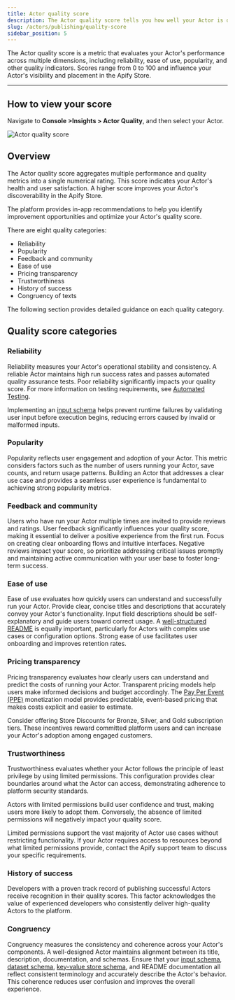 ```yaml
---
title: Actor quality score
description: The Actor quality score tells you how well your Actor is doing in terms of reliability, ease of use, popularity and other quality indicators. The score ranges from 0 to 100 and influences your visibility in the Store.
slug: /actors/publishing/quality-score
sidebar_position: 5
---
```


The Actor quality score is a metric that evaluates your Actor's performance across multiple dimensions, including reliability, ease of use, popularity, and other quality indicators. Scores range from 0 to 100 and influence your Actor's visibility and placement in the Apify Store.

---

## How to view your score

Navigate to **Console >Insights > Actor Quality**, and then select your Actor.

![Actor quality score](./images/actor-quality-score.png)

## Overview

The Actor quality score aggregates multiple performance and quality metrics into a single numerical rating. This score indicates your Actor's health and user satisfaction. A higher score improves your Actor's discoverability in the Apify Store.

The platform provides in-app recommendations to help you identify improvement opportunities and optimize your Actor's quality score.

There are eight quality categories:

- Reliability
- Popularity
- Feedback and community
- Ease of use
- Pricing transparency
- Trustworthiness
- History of success
- Congruency of texts

The following section provides detailed guidance on each quality category.

## Quality score categories

### Reliability

Reliability measures your Actor's operational stability and consistency. A reliable Actor maintains high run success rates and passes automated quality assurance tests. Poor reliability significantly impacts your quality score. For more information on testing requirements, see [Automated Testing](https://docs.apify.com/platform/actors/publishing/test).

Implementing an [input schema](https://docs.apify.com/platform/actors/development/actor-definition/input-schema) helps prevent runtime failures by validating user input before execution begins, reducing errors caused by invalid or malformed inputs.

### Popularity

Popularity reflects user engagement and adoption of your Actor. This metric considers factors such as the number of users running your Actor, save counts, and return usage patterns. Building an Actor that addresses a clear use case and provides a seamless user experience is fundamental to achieving strong popularity metrics.

### Feedback and community

Users who have run your Actor multiple times are invited to provide reviews and ratings. User feedback significantly influences your quality score, making it essential to deliver a positive experience from the first run. Focus on creating clear onboarding flows and intuitive interfaces. Negative reviews impact your score, so prioritize addressing critical issues promptly and maintaining active communication with your user base to foster long-term success.

### Ease of use

Ease of use evaluates how quickly users can understand and successfully run your Actor. Provide clear, concise titles and descriptions that accurately convey your Actor's functionality. Input field descriptions should be self-explanatory and guide users toward correct usage. A [well-structured README](https://docs.apify.com/academy/actor-marketing-playbook/actor-basics/how-to-create-an-actor-readme) is equally important, particularly for Actors with complex use cases or configuration options. Strong ease of use facilitates user onboarding and improves retention rates.

### Pricing transparency

Pricing transparency evaluates how clearly users can understand and predict the costs of running your Actor. Transparent pricing models help users make informed decisions and budget accordingly. The [Pay Per Event (PPE)](https://docs.apify.com/platform/actors/publishing/monetize/pay-per-event) monetization model provides predictable, event-based pricing that makes costs explicit and easier to estimate.

Consider offering Store Discounts for Bronze, Silver, and Gold subscription tiers. These incentives reward committed platform users and can increase your Actor's adoption among engaged customers.

### Trustworthiness

Trustworthiness evaluates whether your Actor follows the principle of least privilege by using limited permissions. This configuration provides clear boundaries around what the Actor can access, demonstrating adherence to platform security standards.

Actors with limited permissions build user confidence and trust, making users more likely to adopt them. Conversely, the absence of limited permissions will negatively impact your quality score.

Limited permissions support the vast majority of Actor use cases without restricting functionality. If your Actor requires access to resources beyond what limited permissions provide, contact the Apify support team to discuss your specific requirements.

### History of success

Developers with a proven track record of publishing successful Actors receive recognition in their quality scores. This factor acknowledges the value of experienced developers who consistently deliver high-quality Actors to the platform.

### Congruency

Congruency measures the consistency and coherence across your Actor's components. A well-designed Actor maintains alignment between its title, description, documentation, and schemas. Ensure that your [input schema](https://docs.apify.com/platform/actors/development/actor-definition/input-schema), [dataset schema](https://docs.apify.com/platform/actors/development/actor-definition/dataset-schema), [key-value store schema](https://docs.apify.com/platform/actors/development/actor-definition/key-value-store-schema), and README documentation all reflect consistent terminology and accurately describe the Actor's behavior. This coherence reduces user confusion and improves the overall experience.
